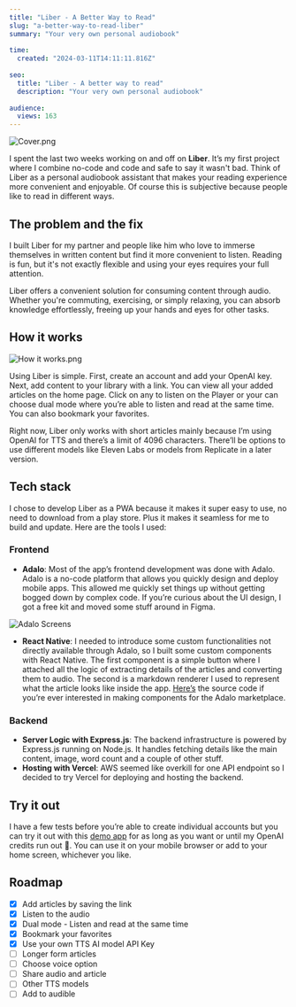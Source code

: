 ```yaml
---
title: "Liber - A Better Way to Read"
slug: "a-better-way-to-read-liber"
summary: "Your very own personal audiobook"
 
time:
  created: "2024-03-11T14:11:11.816Z"
 
seo:
  title: "Liber - A better way to read"
  description: "Your very own personal audiobook"
 
audience:
  views: 163
---
```


![Cover.png](/blog/liber/cover.png)

I spent the last two weeks working on and off on **Liber**. It’s my first project where I combine no-code and code and safe to say it wasn't bad. Think of Liber as a personal audiobook assistant that makes your reading experience more convenient and enjoyable. Of course this is subjective because people like to read in different ways.

## The problem and the fix

I built Liber for my partner and people like him who love to immerse themselves in written content but find it more convenient to listen. Reading is fun, but it's not exactly flexible and using your eyes requires your full attention.

Liber offers a convenient solution for consuming content through audio. Whether you're commuting, exercising, or simply relaxing, you can absorb knowledge effortlessly, freeing up your hands and eyes for other tasks.

## How it works

![How it works.png](/blog/liber/how-it-works.png)

Using Liber is simple. First, create an account and add your OpenAI key. Next, add content to your library with a link. You can view all your added articles on the home page. Click on any to listen on the Player or your can choose dual mode where you’re able to listen and read at the same time. You can also bookmark your favorites.

Right now, Liber only works with short articles mainly because I’m using OpenAI for TTS and there’s a limit of 4096 characters. There’ll be options to use different models like Eleven Labs or models from Replicate in a later version.

## Tech stack

I chose to develop Liber as a PWA because it makes it super easy to use, no need to download from a play store. Plus it makes it seamless for me to build and update. Here are the tools I used:

### **Frontend**

- **Adalo**: Most of the app’s frontend development was done with Adalo. Adalo is a no-code platform that allows you quickly design and deploy mobile apps. This allowed me quickly set things up without getting bogged down by complex code. If you’re curious about the UI design, I got a free kit and moved some stuff around in Figma.

![Adalo Screens](/blog/liber/adalo-screens.png)

- **React Native**: I needed to introduce some custom functionalities not directly available through Adalo, so I built some custom components with React Native. The first component is a simple button where I attached all the logic of extracting details of the articles and converting them to audio. The second is a markdown renderer I used to represent what the article looks like inside the app. [Here’s](https://github.com/Tammilore/adalo-markdown-renderer) the source code if you’re ever interested in making components for the Adalo marketplace.

### **Backend**

- **Server Logic with Express.js**: The backend infrastructure is powered by Express.js running on Node.js. It handles fetching details like the main content, image, word count and a couple of other stuff.
- **Hosting with Vercel**: AWS seemed like overkill for one API endpoint so I decided to try Vercel for deploying and hosting the backend.

## Try it out

I have a few tests before you’re able to create individual accounts but you can try it out with this [demo app](https://liber.adalo.com/demo) for as long as you want or until my OpenAI credits run out 🥲. You can use it on your mobile browser or add to your home screen, whichever you like.

## Roadmap

- [x] Add articles by saving the link
- [x] Listen to the audio
- [x] Dual mode - Listen and read at the same time
- [x] Bookmark your favorites
- [x] Use your own TTS AI model API Key
- [ ] Longer form articles
- [ ] Choose voice option
- [ ] Share audio and article
- [ ] Other TTS models
- [ ] Add to audible
